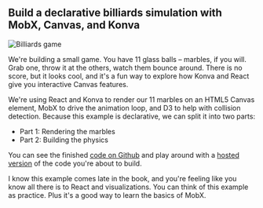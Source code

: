 ## Build a declarative billiards simulation with MobX, Canvas, and Konva

![Billiards game](https://raw.githubusercontent.com/Swizec/react-d3js-es6-ebook/2018-version/manuscript/resources/images/es6v2/billiards-start.png)

We're building a small game. You have 11 glass balls – marbles, if you will.
Grab one, throw it at the others, watch them bounce around. There is no score,
but it looks cool, and it's a fun way to explore how Konva and React give you
interactive Canvas features.

We're using React and Konva to render our 11 marbles on an HTML5 Canvas
element, MobX to drive the animation loop, and D3 to help with collision
detection. Because this example is declarative, we can split it into two parts:

- Part 1: Rendering the marbles
- Part 2: Building the physics

You can see the finished
[code on Github](https://github.com/Swizec/declarative-canvas-react-konva) and
play around with a
[hosted version](https://swizec.github.io/declarative-canvas-react-konva/) of
the code you're about to build.

I know this example comes late in the book, and you're feeling like you know
all there is to React and visualizations. You can think of this example as
practice. Plus it's a good way to learn the basics of MobX.
